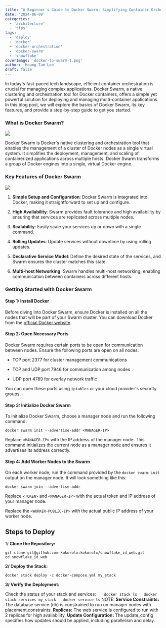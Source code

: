 ```yaml
---
title: "A Beginner's Guide to Docker Swarm: Simplifying Container Orchestration"
date: '2024-06-09'
categories:
  - 'architecture'
  - 'tips'
tags:
  - 'deploy'
  - 'docker'
  - 'docker-orchestration'
  - 'docker-swarm'
  - 'snowflake'
coverImage: 'docker-to-swarm-1.png'
author: 'Hoang-Tam Lee'
draft: false
---
```


In today's fast-paced tech landscape, efficient container orchestration is crucial for managing complex applications. Docker Swarm, a native clustering and orchestration tool for Docker containers, offers a simple yet powerful solution for deploying and managing multi-container applications. In this blog post, we will explore the basics of Docker Swarm, its key features, and provide a step-by-step guide to get you started.

### What is Docker Swarm?

![](/static/blog/images/Docker-Swarm-Orchestration-2.png)

Docker Swarm is Docker's native clustering and orchestration tool that enables the management of a cluster of Docker nodes as a single virtual system. It simplifies the deployment, management, and scaling of containerized applications across multiple hosts. Docker Swarm transforms a group of Docker engines into a single, virtual Docker engine.

### Key Features of Docker Swarm

![](/static/blog/images/1_J77j6hJkK-3kouJri2XzOw.png)

1. **Simple Setup and Configuration**: Docker Swarm is integrated into Docker, making it straightforward to set up and configure.

2. **High Availability**: Swarm provides fault tolerance and high availability by ensuring that services are replicated across multiple nodes.

3. **Scalability**: Easily scale your services up or down with a single command.

4. **Rolling Updates**: Update services without downtime by using rolling updates.

5. **Declarative Service Model**: Define the desired state of the services, and Swarm ensures the cluster matches this state.

6. **Multi-host Networking**: Swarm handles multi-host networking, enabling communication between containers across different hosts.

### Getting Started with Docker Swarm

#### Step 1: Install Docker

Before diving into Docker Swarm, ensure Docker is installed on all the nodes that will be part of your Swarm cluster. You can download Docker from the [official Docker website](https://www.docker.com/).

#### Step 2: Open Necessary Ports

Docker Swarm requires certain ports to be open for communication between nodes. Ensure the following ports are open on all nodes:

- TCP port 2377 for cluster management communications

- TCP and UDP port 7946 for communication among nodes

- UDP port 4789 for overlay network traffic

You can open these ports using `iptables` or your cloud provider's security groups.

#### Step 3: Initialize Docker Swarm

To initialize Docker Swarm, choose a manager node and run the following command:

```
docker swarm init --advertise-addr <MANAGER-IP>
```

Replace `<MANAGER-IP>` with the IP address of the manager node. This command initializes the current node as a manager node and ensures it advertises its address correctly.

#### Step 4: Add Worker Nodes to the Swarm

On each worker node, run the command provided by the `docker swarm init` output on the manager node. It will look something like this:

```
docker swarm join --advertise-addr
```

Replace `<TOKEN>` and `<MANAGER-IP>` with the actual token and IP address of your manager node.

Replace the `<WORKER-PUBLIC-IP>` with the actual public IP address of your worker node.

## Steps to Deploy

1/ **Clone the Repository:**

```
git clone git@github.com-kokorolx:kokorolx/snowflake_id_web.git
cd snowflake_id_web
```

**2/ Deploy the Stack:**

```
docker stack deploy -c docker-compose.yml my_stack
```

**3/ Verify the Deployment:**

Check the status of your stack and services:
`   docker stack ls   docker stack services my_stack   docker service ls`
NOTE:
**Service Constraints:** The database service (db) is constrained to run on manager nodes with placement.constraints.
**Replicas:** The web service is configured to run with 2 replicas for high availability.
**Update Configuration:** The update_config specifies how updates should be applied, including parallelism and delay.
